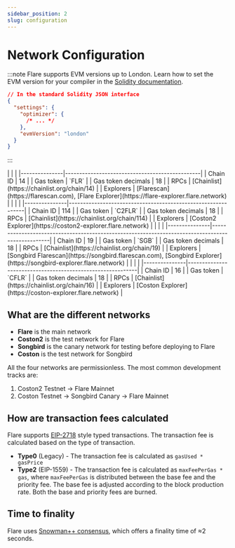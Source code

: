 ```yaml
---
sidebar_position: 2
slug: configuration
---
```



# Network Configuration

:::note
Flare supports EVM versions up to London. Learn how to set the EVM version for your compiler in the [Solidity documentation](https://docs.soliditylang.org/en/latest/using-the-compiler.html#setting-the-evm-version-to-target).

```json
// In the standard Solidity JSON interface
{
  "settings": {
    "optimizer": {
      /* ... */
    },
    "evmVersion": "london"
  }
}
```

:::

<Tabs block>
  <TabItem value="flare" label="Flare Mainnet" default>
    |               |                                                |
    |---------------|------------------------------------------------|
    | Chain ID      | 14                                             |
    | Gas token  | `FLR`                                          |
    | Gas token decimals  | 18                                          |
    | RPCs          | [Chainlist](https://chainlist.org/chain/14)    |
    | Explorers     | [Flarescan](https://flarescan.com), [Flare Explorer](https://flare-explorer.flare.network) |

  </TabItem>
  <TabItem value="coston2" label="Flare Testnet (Coston2)">
    |               |                                                              |
    |---------------|--------------------------------------------------------------|
    | Chain ID      | 114                                                          |
    | Gas token  | `C2FLR`                                                       |
    | Gas token decimals  | 18                                          |
    | RPCs          | [Chainlist](https://chainlist.org/chain/114)                 |
    | Explorers     | [Coston2 Explorer](https://coston2-explorer.flare.network) |

  </TabItem>
    <TabItem value="songbird" label="Songbird Canary">
    |               |                                                                 |
    |---------------|--------------------------------------------------------------------------------------------------|
    | Chain ID | 19 |
    | Gas token  | `SGB` |
    | Gas token decimals  | 18                                          |
    | RPCs | [Chainlist](https://chainlist.org/chain/19)     |
    | Explorers     | [Songbird Flarescan](https://songbird.flarescan.com), [Songbird Explorer](https://songbird-explorer.flare.network)  |

  </TabItem>
  <TabItem value="coston" label="Songbird Testnet (Coston)">
    |               |                                                            |
    |---------------|------------------------------------------------------------|
    | Chain ID      | 16                                                         |
    | Gas token  | `CFLR`                                                     |
    | Gas token decimals  | 18                                          |
    | RPCs          | [Chainlist](https://chainlist.org/chain/16)                |
    | Explorers     | [Coston Explorer](https://coston-explorer.flare.network) |

  </TabItem>

</Tabs>

## What are the different networks

- **Flare** is the main network
- **Coston2** is the test network for Flare
- **Songbird** is the canary network for testing before deploying to Flare
- **Coston** is the test network for Songbird

All the four networks are permissionless. The most common development tracks are:

1. Coston2 Testnet → Flare Mainnet
2. Coston Testnet → Songbird Canary → Flare Mainnet

## How are transaction fees calculated

Flare supports [EIP-2718](https://eips.ethereum.org/EIPS/eip-2718) style typed transactions. The transaction fee is calculated based on the type of transaction.

- **Type0** (Legacy) - The transaction fee is calculated as `gasUsed * gasPrice`
- **Type2** (EIP-1559) - The transaction fee is calculated as `maxFeePerGas * gas`, where `maxFeePerGas` is distributed between the base fee and the priority fee. The base fee is adjusted according to the block production rate. Both the base and priority fees are burned.

## Time to finality

Flare uses [Snowman++ consensus](https://github.com/ava-labs/avalanchego/blob/v1.6.0-fuji/vms/proposervm/README.md), which offers a finality time of ≈2 seconds.
